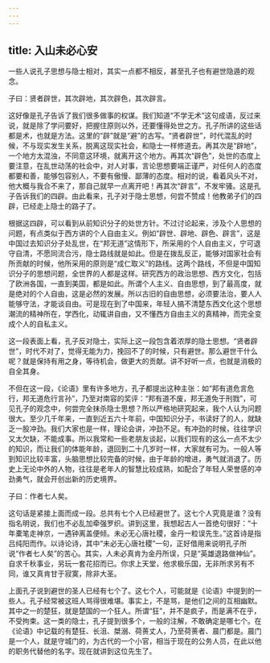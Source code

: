 ```yaml
---
---
---
```

title: 入山未必心安
---




一些人说孔子思想与隐士相对，其实一点都不相反，甚至孔子也有避世隐遁的观念。

子曰：贤者辟世，其次辟地，其次辟色，其次辟言。

这好像是孔子告诉了我们很多做事的权谋。我们知道“不学无术”这句成语，反过来说，就是除了学问要好，把握住原则以外，还要懂得处世之方。孔子所讲的这些话都是术，也就是方法。这里的“辟”就是“避”的古写。“贤者辟世”，时代混乱的时候，不与现实发生关系，脱离这现实社会，和隐士一样修道去。再其次是“辟地”，一个地方太混浊，不同意这环境，就离开这个地方。再其次“辟色”，处世的态度上要注意，在乱世动荡的社会中，对人对事，言论思想要端正谨严，对任何人的态度都要和善，能够包容别人，不要有傲慢、鄙薄的态度。相对的说，看着风头不对，他大概与我合不来了，那自己就早一点离开吧！再其次“辟言”，不发牢骚。这是孔子告诉我们的四辟。由此看来，孔子对于隐士思想，何尝不赞成！他教弟子们的四辟，已经走上隐士的路子了。

根据这四辟，可以看到从前知识分子的处世方针。不过讨论起来，涉及个人思想的问题，有点类似于西方讲的个人自由主义。例如“辟世、辟地、辟色、辟言”，这是中国过去知识分子处乱世，在“邦无道”这情形下，所采用的个人自由主义，宁可退守自清，不愿同流合污，隐士路线就是如此。但是在拨乱反正，能够对国家社会有所贡献的时候，他所采用的原则是“成仁取义”的路线。这两个路线，不但是中国知识分子的思想问题，全世界的人都是这样。研究西方的政治思想、西方文化，包括了欧洲各国，一直到美国，都是如此。所谓个人主义、自由思想，到了最高度，就是绝对的个人自由，这是必然的发展。所以古旧的自由思想，必须要法治，要人人能够守法，才能谈自由。可是现在到了中国来，年轻人搞不清楚东西文化这个思想潮流的精神所在，学西化，动辄讲自由，又不懂西方自由主义的真精神，而完全变成个人的自私主义。

这一段表面上看，孔子反对隐士，实际上这一段包含着浓厚的隐士思想。“贤者辟世”，时代不对了，觉得无能为力，挽回不了的时候，只有避世。那么避世干什么呢？就是保持有用之身，等待机会，做更大的贡献。讲不好听一点，也就是消极的自全其身。

不但在这一段，《论语》里有许多地方，孔子都提出这种主张：如“邦有道危言危行，邦无道危行言孙”，乃至对南容的奖评：“邦有道不废，邦无道免于刑戮”，可见孔子的观念中，何尝完全抹杀隐士思想？所以严格地研究起来，我个人认为问题很大。至少几千年来，一直到近五六十年前，中国知识分子，书读好了的人，就缺乏一股冲劲。我们大家也是一样，理论会讲，冲劲不足。有冲劲的时候，往往学识又太欠缺，不能成事。所以我常和一些老朋友谈起，以我们现有的这么一点不太少的知识，而让我们的体能年龄，退回到二十几岁时一样，大家就有可为。一般人等到知识比较丰富，头脑思想比较完备的时候，由于年龄的增进，勇气就消退了。历史上无论中外的人物，往往是老年人的智慧比较成熟，如配合了年轻人荣誉感的冲劲勇气，就会开创出新的历史境界。

子曰：作者七人矣。

这句话是紧接上面而成一段。总共有七个人已经避世了。这七个人究竟是谁？没有指名明说，我们也不必乱加牵强罗织。讲到这里，我想起古人一首绝句很好：“十年橐笔走神京，一遇钟离盖便倾。未必无心唐社稷，金丹一粒误先生。”这首诗是指吕纯阳而作。以诗论诗，其中“未必无心唐社稷”一句，正好借用来说明孔子所说“作者七人矣”的苦心。其实，人未必真肯为金丹所误，只是“英雄退路做神仙”。自求千秋事业，另玩一套花招而已。你求上天堂，他求极乐国，无非所求另有不同，谁又真肯甘于寂寞，除非大圣。

上面孔子说到避世的圣人已经有七个了。这七个人，可能就是《论语》中提到的一些人。孔子经常被这班人骂得很难堪。事实上，不是骂，是他们之间的互相幽默。其中之一的楚狂，就是楚国的一个狂人。所谓“狂”，并不是疯子，而是满不在乎，不受拘束。这一类的隐士，孔子提到很多个，一般的注解，不敢确定是哪七个。在《论语》中记载的有楚狂、长沮、桀溺、荷蒉丈人，乃至荷蒉者、晨门都是。晨门是一个人，就是守城门的，为古代的一个小官，相当于现在的公务人员，在此以他的职务代替他的名字。现在就讲到这位先生了。